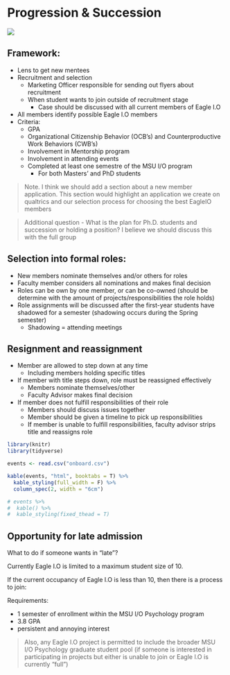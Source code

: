 # Progression & Succession

![](images/replacements.PNG)

## Framework:  

+ Lens to get new mentees
+ Recruitment and selection
    + Marketing Officer responsible for sending out flyers about recruitment
    + When student wants to join outside of recruitment stage
        + Case should be discussed with all current members of Eagle I.O
+ All members identify possible Eagle I.O members 
+ Criteria: 
    + GPA
    + Organizational Citizenship Behavior (OCB's) and Counterproductive Work Behaviors (CWB's)
    + Involvement in Mentorship program
    + Involvement in attending events
    + Completed at least one semestre of the MSU I/O program
        + For both Masters' and PhD students

>  Note. I think we should add a section about a new member application. This section would highlight an application we create on qualtrics and our selection process for choosing the best EagleIO members

> Additional question - What is the plan for Ph.D. students and succession or holding a position? I believe we should discuss this with the full group

## Selection into formal roles:

+ New members nominate themselves and/or others for roles
+ Faculty member considers all nominations and makes final decision
+ Roles can be own by one member, or can be co-owned (should be determine with the amount of projects/responsibilities the role holds)
+ Role assignments will be discussed after the first-year students have shadowed for a semester (shadowing occurs during the Spring semester)
    + Shadowing = attending meetings

## Resignment and reassignment

+ Member are allowed to step down at any time
    + Including members holding specific titles
+ If member with title steps down, role must be reassigned effectively
    + Members nominate themselves/other
    + Faculty Advisor makes final decision
+ If member does not fulfill responsibilities of their role
    + Members should discuss issues together
    + Member should be given a timeline to pick up responsibilities
    + If member is unable to fulfill responsibilities, faculty advisor strips title and reassigns role


```r

library(knitr)
library(tidyverse)

events <- read.csv("onboard.csv")

kable(events, "html", booktabs = T) %>%
  kable_styling(full_width = F) %>%
  column_spec(2, width = "6cm")

# events %>%
#  kable() %>%
#  kable_styling(fixed_thead = T)

```

## Opportunity for late admission

What to do if someone wants in "late"?

Currently Eagle I.O is limited to a maximum student size of 10.

If the current occupancy of Eagle I.O is less than 10, then there is a process to join:

Requirements:  

* 1 semester of enrollment within the MSU I/O Psychology program
* 3.8 GPA
* persistent and annoying interest

>Also, any Eagle I.O project is permitted to include the broader MSU I/O Psychology graduate student pool (if someone is interested in participating in projects but either is unable to join or Eagle I.O is currently "full")